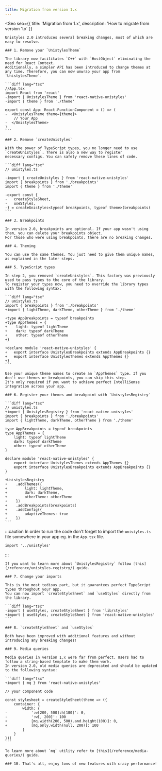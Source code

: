 ```yaml
---
title: Migration from version 1.x
---
```



<Seo
    seo={{
        title: 'Migration from 1.x',
        description: 'How to migrate from version 1.x'
    }}
>
   
    Unistyles 2.0 introduces several breaking changes, most of which are easy to resolve.

    ### 1. Remove your `UnistylesTheme`

    The library now facilitates `C++` with `HostObject` eliminating the need for React Context.
    Additionally, a simpler API has been introduced to change themes at any time. Therefore, you can now unwrap your app from `UnistylesTheme`.

    ```diff lang="tsx"
    //App.tsx
    import React from 'react'
    -import { UnistylesTheme } from 'react-native-unistyles'
    -import { theme } from './theme'

    export const App: React.FunctionComponent = () => (
    -  <UnistylesTheme theme={theme}>
        // Your App
    -  </UnistylesTheme>
    )
    ```

    ### 2. Remove `createUnistyles`

    With the power of TypeScript types, you no longer need to use `createUnistyles`. There is also a new way to register
    necessary configs. You can safely remove these lines of code. 

    ```diff lang="tsx"
    // unistyles.ts

    -import { createUnistyles } from 'react-native-unistyles'
    import { breakpoints } from './breakpoints'
    import { theme } from './theme'

    -export const {
    -   createStyleSheet,
    -   useStyles,
    -} = createUnistyles<typeof breakpoints, typeof theme>(breakpoints)
    ```

    ### 3. Breakpoints

    In version 2.0, breakpoints are optional. If your app wasn't using them, you can delete your breakpoints object. 
    For those who were using breakpoints, there are no breaking changes.

    ### 4. Theming

    You can use the same themes. You just need to give them unique names, as explained in the later steps.

    ### 5. TypeScript types

    In step 2, you removed `createUnistyles`. This factory was previously used to pass types to the core of the library. 
    To register your types now, you need to override the library types with the following syntax:

    ```diff lang="tsx"
    // unistyles.ts
    import { breakpoints } from './breakpoints'
    +import { lightTheme, darkTheme, otherTheme } from './theme'

    +type AppBreakpoints = typeof breakpoints
    +type AppThemes = {
    +    light: typeof lightTheme
    +    dark: typeof darkTheme
    +    other: typeof otherTheme
    +}

    +declare module 'react-native-unistyles' {
    +   export interface UnistylesBreakpoints extends AppBreakpoints {}
    +   export interface UnistylesThemes extends AppThemes {}
    +}
    ```

    Use your unique theme names to create an `AppThemes` type. If you don't use themes or breakpoints, you can skip this step. 
    It's only required if you want to achieve perfect IntelliSense integration across your app.

    ### 6. Register your themes and breakpoint with `UnistylesRegistry`

    ```diff lang="tsx"
    // unistyles.ts
    +import { UnistylesRegistry } from 'react-native-unistyles'
    import { breakpoints } from './breakpoints'
    import { lightTheme, darkTheme, otherTheme } from './theme'

    type AppBreakpoints = typeof breakpoints
    type AppThemes = {
        light: typeof lightTheme
        dark: typeof darkTheme
        other: typeof otherTheme
    }

    declare module 'react-native-unistyles' {
        export interface UnistylesThemes extends AppThemes {}
        export interface UnistylesBreakpoints extends AppBreakpoints {}
    }

    +UnistylesRegistry
    +    .addThemes({
    +        light: lightTheme,
    +        dark: darkTheme,
    +        otherTheme: otherTheme
    +    })
    +    .addBreakpoints(breakpoints)
    +    .addConfig({
    +        adaptiveThemes: true
    +    })
    ```

:::caution
  In order to run the code don't forget to import the `unistyles.ts` file somewhere in your app eg. in the `App.tsx` file.

  ```diff lang="ts"
  import '../unistyles'
  ```
:::

    If you want to learn more about `UnistylesRegistry` follow [this](/reference/unistyles-registry/) guide.

    ### 7. Change your imports

    This is the most tedious part, but it guarantees perfect TypeScript types throughout your app.
    You can now import `createStyleSheet` and `useStyles` directly from the library.

    ```diff lang="tsx"
    -import { useStyles, createStyleSheet } from 'lib/styles'
    +import { useStyles, createStyleSheet } from 'react-native-unistyles'
    ```

    ### 8. `createStyleSheet` and `useStyles`

    Both have been improved with additional features and without introducing any breaking changes!

    ### 9. Media queries

    Media queries in version 1.x were far from perfect. Users had to follow a string-based template to make them work. 
    In version 2.0, old media queries are deprecated and should be updated to the following syntax:

    ```diff lang="tsx"
    +import { mq } from 'react-native-unistyles'

    // your component code

    const stylesheet = createStyleSheet(theme => ({
        container: {
            width: {
    -           ':w[200, 500]:h[100]': 0,
    -           ':w[, 200]': 100
    +           [mq.width(200, 500).and.height(100)]: 0,
    +           [mq.only.width(null, 200)]: 100
            }
        }
    }))
    ```

    To learn more about `mq` utility refer to [this](/reference/media-queries/) guide.

    ### 10. That's all, enjoy tons of new features with crazy performance!

</Seo>
